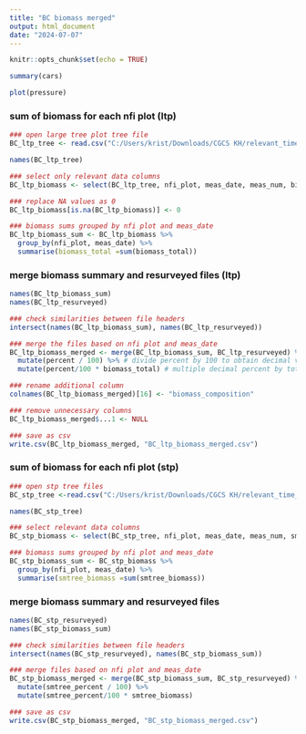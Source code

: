 ```yaml
---
title: "BC biomass merged"
output: html_document
date: "2024-07-07"
---
```


```r
knitr::opts_chunk$set(echo = TRUE)
```


```r
summary(cars)
```



```r
plot(pressure)
```

### sum of biomass for each nfi plot (ltp)
```r
### open large tree plot tree file
BC_ltp_tree <- read.csv("C:/Users/krist/Downloads/CGCS KH/relevant_time_data/bc_gp_ltp_tree.csv")

names(BC_ltp_tree)

### select only relevant data columns
BC_ltp_biomass <- select(BC_ltp_tree, nfi_plot, meas_date, meas_num, biomass_total)

### replace NA values as 0
BC_ltp_biomass[is.na(BC_ltp_biomass)] <- 0

### biomass sums grouped by nfi plot and meas_date
BC_ltp_biomass_sum <- BC_ltp_biomass %>%
  group_by(nfi_plot, meas_date) %>%
  summarise(biomass_total =sum(biomass_total))

```
### merge biomass summary and resurveyed files (ltp)
```r
names(BC_ltp_biomass_sum)
names(BC_ltp_resurveyed)

### check similarities between file headers
intersect(names(BC_ltp_biomass_sum), names(BC_ltp_resurveyed))

### merge the files based on nfi plot and meas_date
BC_ltp_biomass_merged <- merge(BC_ltp_biomass_sum, BC_ltp_resurveyed) %>%
  mutate(percent / 100) %>% # divide percent by 100 to obtain decimal value
  mutate(percent/100 * biomass_total) # multiple decimal percent by total bioimass to obtain biomass per species

### rename additional column
colnames(BC_ltp_biomass_merged)[16] <- "biomass_composition"

### remove unnecessary columns
BC_ltp_biomass_merged$...1 <- NULL

### save as csv
write.csv(BC_ltp_biomass_merged, "BC_ltp_biomass_merged.csv")

```

### sum of biomass for each nfi plot (stp)
```r
### open stp tree files
BC_stp_tree <-read.csv("C:/Users/krist/Downloads/CGCS KH/relevant_time_data/bc_gp_stp_tree.csv")

names(BC_stp_tree)

### select relevant data columns
BC_stp_biomass <- select(BC_stp_tree, nfi_plot, meas_date, meas_num, smtree_biomass)

### biomass sums grouped by nfi plot and meas_date
BC_stp_biomass_sum <- BC_stp_biomass %>%
  group_by(nfi_plot, meas_date) %>%
  summarise(smtree_biomass =sum(smtree_biomass))
```


### merge biomass summary and resurveyed files
```r
names(BC_stp_resurveyed)
names(BC_stp_biomass_sum)

### check similarities between file headers
intersect(names(BC_stp_resurveyed), names(BC_stp_biomass_sum))

### merge files based on nfi plot and meas_date
BC_stp_biomass_merged <- merge(BC_stp_biomass_sum, BC_stp_resurveyed) %>%
  mutate(smtree_percent / 100) %>%
  mutate(smtree_percent/100 * smtree_biomass)

### save as csv
write.csv(BC_stp_biomass_merged, "BC_stp_biomass_merged.csv")
```



